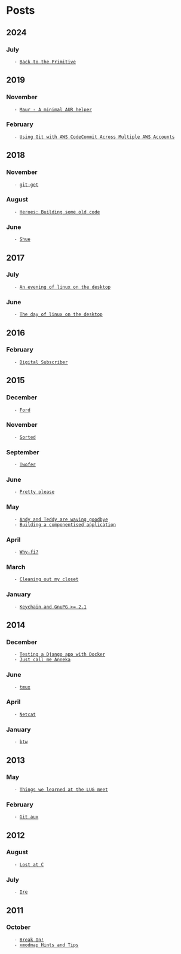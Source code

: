 = Posts =
== 2024 ==

=== July ===
    - [[2024-07-23|Back to the Primitive]]

== 2019 ==

=== November ===
    - [[2019-11-13|Maur - A minimal AUR helper]]

=== February ===
    - [[2019-02-12|Using Git with AWS CodeCommit Across Multiple AWS Accounts]]

== 2018 ==

=== November ===
    - [[2018-11-08|git-get]]

=== August ===
    - [[2018-08-14|Heroes: Building some old code]]

=== June ===
    - [[2018-06-03|Shue]]

== 2017 ==

=== July ===
    - [[2017-07-10|An evening of linux on the desktop]]

=== June ===
    - [[2017-06-15|The day of linux on the desktop]]

== 2016 ==

=== February ===
    - [[2016-02-25|Digital Subscriber]]

== 2015 ==

=== December ===
    - [[2015-12-14|Ford]]

=== November ===
    - [[2015-11-30|Sorted]]

=== September ===
    - [[2015-09-17|Twofer]]

=== June ===
    - [[2015-06-22|Pretty please]]

=== May ===
    - [[2015-05-15|Andy and Teddy are waving goodbye]]
    - [[2015-05-14|Building a componentised application]]

=== April ===
    - [[2015-04-29|Why-fi?]]

=== March ===
    - [[2015-03-12|Cleaning out my closet]]

=== January ===
    - [[2015-01-02|Keychain and GnuPG >= 2.1]]

== 2014 ==

=== December ===
    - [[2014-12-09|Testing a Django app with Docker]]
    - [[2014-12-01|Just call me Anneka]]

=== June ===
    - [[2014-06-17|tmux]]

=== April ===
    - [[2014-04-15|Netcat]]

=== January ===
    - [[2014-01-31|btw]]

== 2013 ==

=== May ===
    - [[2013-05-10|Things we learned at the LUG meet]]

=== February ===
    - [[2013-02-11|Git aux]]

== 2012 ==

=== August ===
    - [[2012-08-30|Lost at C]]

=== July ===
    - [[2012-07-07|Ire]]

== 2011 ==

=== October ===
    - [[2011-10-27|Break In!]]
    - [[2011-10-22|xmodmap Hints and Tips]]
